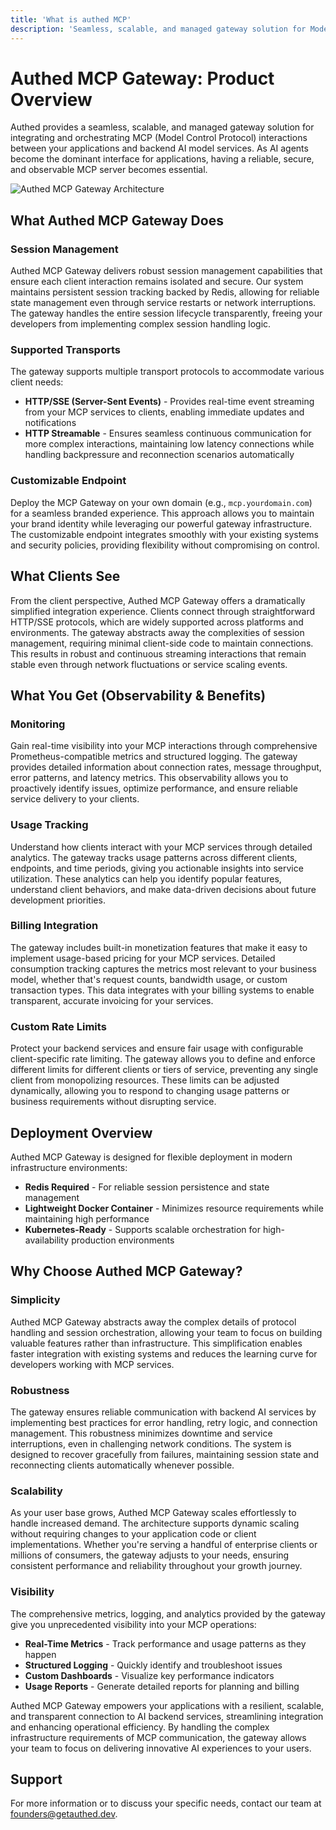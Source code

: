 ```yaml
---
title: 'What is authed MCP'
description: 'Seamless, scalable, and managed gateway solution for Model Control Protocol (MCP) interactions'
---
```


# Authed MCP Gateway: Product Overview

Authed provides a seamless, scalable, and managed gateway solution for integrating and orchestrating MCP (Model Control Protocol) interactions between your applications and backend AI model services. As AI agents become the dominant interface for applications, having a reliable, secure, and observable MCP server becomes essential.

![Authed MCP Gateway Architecture](/images/image.png)

## What Authed MCP Gateway Does

### Session Management

Authed MCP Gateway delivers robust session management capabilities that ensure each client interaction remains isolated and secure. Our system maintains persistent session tracking backed by Redis, allowing for reliable state management even through service restarts or network interruptions. The gateway handles the entire session lifecycle transparently, freeing your developers from implementing complex session handling logic.

### Supported Transports

The gateway supports multiple transport protocols to accommodate various client needs:

- **HTTP/SSE (Server-Sent Events)** - Provides real-time event streaming from your MCP services to clients, enabling immediate updates and notifications
- **HTTP Streamable** - Ensures seamless continuous communication for more complex interactions, maintaining low latency connections while handling backpressure and reconnection scenarios automatically

### Customizable Endpoint

Deploy the MCP Gateway on your own domain (e.g., `mcp.yourdomain.com`) for a seamless branded experience. This approach allows you to maintain your brand identity while leveraging our powerful gateway infrastructure. The customizable endpoint integrates smoothly with your existing systems and security policies, providing flexibility without compromising on control.

## What Clients See

From the client perspective, Authed MCP Gateway offers a dramatically simplified integration experience. Clients connect through straightforward HTTP/SSE protocols, which are widely supported across platforms and environments. The gateway abstracts away the complexities of session management, requiring minimal client-side code to maintain connections. This results in robust and continuous streaming interactions that remain stable even through network fluctuations or service scaling events.

## What You Get (Observability & Benefits)

### Monitoring

Gain real-time visibility into your MCP interactions through comprehensive Prometheus-compatible metrics and structured logging. The gateway provides detailed information about connection rates, message throughput, error patterns, and latency metrics. This observability allows you to proactively identify issues, optimize performance, and ensure reliable service delivery to your clients.

### Usage Tracking

Understand how clients interact with your MCP services through detailed analytics. The gateway tracks usage patterns across different clients, endpoints, and time periods, giving you actionable insights into service utilization. These analytics can help you identify popular features, understand client behaviors, and make data-driven decisions about future development priorities.

### Billing Integration

The gateway includes built-in monetization features that make it easy to implement usage-based pricing for your MCP services. Detailed consumption tracking captures the metrics most relevant to your business model, whether that's request counts, bandwidth usage, or custom transaction types. This data integrates with your billing systems to enable transparent, accurate invoicing for your services.

### Custom Rate Limits

Protect your backend services and ensure fair usage with configurable client-specific rate limiting. The gateway allows you to define and enforce different limits for different clients or tiers of service, preventing any single client from monopolizing resources. These limits can be adjusted dynamically, allowing you to respond to changing usage patterns or business requirements without disrupting service.

## Deployment Overview

Authed MCP Gateway is designed for flexible deployment in modern infrastructure environments:

- **Redis Required** - For reliable session persistence and state management
- **Lightweight Docker Container** - Minimizes resource requirements while maintaining high performance
- **Kubernetes-Ready** - Supports scalable orchestration for high-availability production environments

## Why Choose Authed MCP Gateway?

### Simplicity

Authed MCP Gateway abstracts away the complex details of protocol handling and session orchestration, allowing your team to focus on building valuable features rather than infrastructure. This simplification enables faster integration with existing systems and reduces the learning curve for developers working with MCP services.

### Robustness

The gateway ensures reliable communication with backend AI services by implementing best practices for error handling, retry logic, and connection management. This robustness minimizes downtime and service interruptions, even in challenging network conditions. The system is designed to recover gracefully from failures, maintaining session state and reconnecting clients automatically whenever possible.

### Scalability

As your user base grows, Authed MCP Gateway scales effortlessly to handle increased demand. The architecture supports dynamic scaling without requiring changes to your application code or client implementations. Whether you're serving a handful of enterprise clients or millions of consumers, the gateway adjusts to your needs, ensuring consistent performance and reliability throughout your growth journey.

### Visibility

The comprehensive metrics, logging, and analytics provided by the gateway give you unprecedented visibility into your MCP operations:

- **Real-Time Metrics** - Track performance and usage patterns as they happen
- **Structured Logging** - Quickly identify and troubleshoot issues
- **Custom Dashboards** - Visualize key performance indicators
- **Usage Reports** - Generate detailed reports for planning and billing

Authed MCP Gateway empowers your applications with a resilient, scalable, and transparent connection to AI backend services, streamlining integration and enhancing operational efficiency. By handling the complex infrastructure requirements of MCP communication, the gateway allows your team to focus on delivering innovative AI experiences to your users.

## Support

For more information or to discuss your specific needs, contact our team at [founders@getauthed.dev](mailto:founders@getauthed.dev).